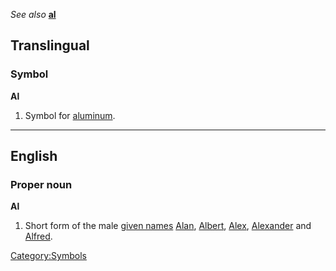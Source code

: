 ''See also'' '''[[al]]'''

==Translingual==
===Symbol===
'''Al'''

# {{chemistry}} Symbol for [[aluminum]].
[[Category:Symbols]]

----
==English==
===Proper noun===
'''Al'''
#Short form of the male [[given name]]s [[Alan]], [[Albert]], [[Alex]], [[Alexander]] and [[Alfred]].